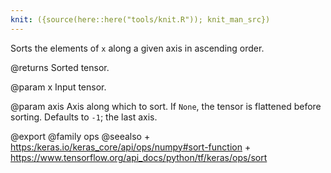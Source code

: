 ```yaml
---
knit: ({source(here::here("tools/knit.R")); knit_man_src})
---
```

Sorts the elements of `x` along a given axis in ascending order.

@returns
    Sorted tensor.

@param x
Input tensor.

@param axis
Axis along which to sort. If `None`, the tensor is flattened
before sorting. Defaults to `-1`; the last axis.

@export
@family ops
@seealso
+ <https:/keras.io/keras_core/api/ops/numpy#sort-function>
+ <https://www.tensorflow.org/api_docs/python/tf/keras/ops/sort>
